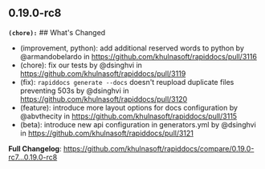 ## 0.19.0-rc8
**`(chore):`** ## What's Changed
* (improvement, python): add additional reserved words to python by @armandobelardo in https://github.com/khulnasoft/rapiddocs/pull/3116
* (chore): fix our tests by @dsinghvi in https://github.com/khulnasoft/rapiddocs/pull/3119
* (fix): `rapiddocs generate --docs` doesn't reupload duplicate files preventing 503s by @dsinghvi in https://github.com/khulnasoft/rapiddocs/pull/3120
* (feature): introduce more layout options for docs configuration by @abvthecity in https://github.com/khulnasoft/rapiddocs/pull/3115
* (beta): introduce new api configuration in generators.yml by @dsinghvi in https://github.com/khulnasoft/rapiddocs/pull/3121


**Full Changelog**: https://github.com/khulnasoft/rapiddocs/compare/0.19.0-rc7...0.19.0-rc8

